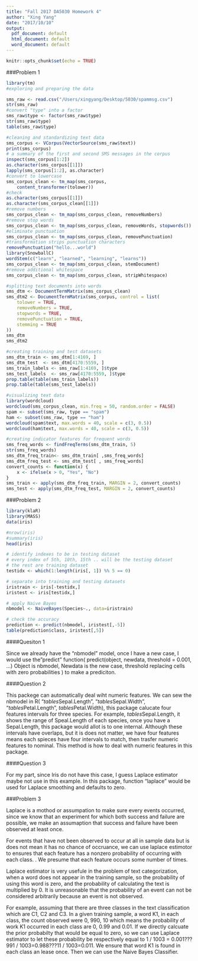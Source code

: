 ```yaml
---
title: "Fall 2017 DA5030 Homework 4"
author: "Xing Yang"
date: "2017/10/10"
output:
  pdf_document: default
  html_document: default
  word_document: default
---
```


```r
knitr::opts_chunk$set(echo = TRUE)
```

###Problem 1

```r
library(tm)
#exploring and preparing the data

sms_raw <- read.csv("/Users/xingyang/Desktop/5030/spammsg.csv")
str(sms_raw)
#convert "type" into a factor
sms_raw$type <- factor(sms_raw$type)
str(sms_raw$type)
table(sms_raw$type)

#cleaning and standardizing text data
sms_corpus <- VCorpus(VectorSource(sms_raw$text))
print(sms_corpus)
# a summary of the first and second SMS messages in the corpus
inspect(sms_corpus[1:2])
as.character(sms_corpus[[1]])
lapply(sms_corpus[1:2], as.character)
#convert to lowercase
sms_corpus_clean <- tm_map(sms_corpus,
    content_transformer(tolower))
#check 
as.character(sms_corpus[[1]])
as.character(sms_corpus_clean[[1]])
#remove numbers
sms_corpus_clean <- tm_map(sms_corpus_clean, removeNumbers)
#remove stop words
sms_corpus_clean <- tm_map(sms_corpus_clean, removeWords, stopwords())
#eliminate punctuation
sms_corpus_clean <- tm_map(sms_corpus_clean, removePunctuation)
#transformation strips punctuation characters
removePunctuation("hello...world")
library(SnowballC)
wordStem(c("learn", "learned", "learning", "learns"))
sms_corpus_clean <- tm_map(sms_corpus_clean, stemDocument)
#remove additional whitespace
sms_corpus_clean <- tm_map(sms_corpus_clean, stripWhitespace)

#splitting text documents into words
sms_dtm <- DocumentTermMatrix(sms_corpus_clean)
sms_dtm2 <- DocumentTermMatrix(sms_corpus, control = list(
    tolower = TRUE,
    removeNumbers = TRUE,
    stopwords = TRUE,
    removePunctuation = TRUE,
    stemming = TRUE
))
sms_dtm
sms_dtm2

#creating training and test datasets
sms_dtm_train <- sms_dtm[1:4169, ]
sms_dtm_test  <- sms_dtm[4170:5559, ]
sms_train_labels <- sms_raw[1:4169, ]$type
sms_test_labels  <- sms_raw[4170:5559, ]$type
prop.table(table(sms_train_labels))
prop.table(table(sms_test_labels))

#visualizing text data
library(wordcloud)
wordcloud(sms_corpus_clean, min.freq = 50, random.order = FALSE)
spam <- subset(sms_raw, type == "spam")
ham <- subset(sms_raw, type == "ham")
wordcloud(spam$text, max.words = 40, scale = c(3, 0.5))
wordcloud(ham$text, max.words = 40, scale = c(3, 0.5))

#creating indicator features for frequent words
sms_freq_words <- findFreqTerms(sms_dtm_train, 5)
str(sms_freq_words)
sms_dtm_freq_train<- sms_dtm_train[ ,sms_freq_words]
sms_dtm_freq_test <- sms_dtm_test[ , sms_freq_words]
convert_counts <- function(x) {
    x <- ifelse(x > 0, "Yes", "No")
}
sms_train <- apply(sms_dtm_freq_train, MARGIN = 2, convert_counts)
sms_test <- apply(sms_dtm_freq_test, MARGIN = 2, convert_counts)

```

###Problem 2

```r
library(klaR)
library(MASS)
data(iris)

#nrow(iris)
#summary(iris)
head(iris)

# identify indexes to be in testing dataset
# every index of 5th, 10th, 15th .. will be the testing dataset
# the rest are training dataset
testidx <- which(1:length(iris[, 1]) %% 5 == 0)

# separate into training and testing datasets
iristrain <- iris[-testidx,]
iristest <- iris[testidx,]

# apply Naive Bayes
nbmodel <- NaiveBayes(Species~., data=iristrain)

# check the accuracy
prediction <- predict(nbmodel, iristest[,-5])
table(prediction$class, iristest[,5])
```

####Quesiton 1

Since we already have the "nbmodel" model, once I have a new case, I would use the"predict" function( predict(object, newdata, threshold = 0.001, ...) Object is nbmodel, Newdata is the new case, threshold replacing cells with zero probabilities ) to make a prediciton.

####Question 2

This packege can automatically deal wiht numeric features. We can sew the nbmodel in R( "$tables$Sepal.Length", "$tables$Sepal.Width", "$tables$Petal.Length", $tables$Petal.Width), this package calucate four features intervals for three species. For example, $tables$Sepal.Length, it shows the range of Speal.Length of each species, once you have a Sepal.Length, this package would allot is to one internal. Although these intervals have overlaps, but it is does not matter, we have four features means each spieces have four intervals to match, then trasfer numeric features to nominal. This method is how to deal with numeric features in this package.

####Question 3

For my part, since Iris do not have this case, I guess Laplace estimator maybe not use in this example. In this package, function "laplace" would be used for Laplace smoothing and defaults to zero.

###Problem 3

Laplace is a mothod or assumpation to make sure every events occurred, since we know that an experiment for which both success and failure are possible, we make an assumaption that success and failure have been observed at least once.

For events that have not been observed to occur at all in sample data but is does not mean it has no chance of occruance,  we can use laplace estimotor to ensures that each feature has a nonzero probability of occurring with each class. . We presume that each feature occurs some number of times.

Laplace estimator is very usefule in the problem of text categorization, when a word does not appear in the training sample, so the probability of using this word is zero, and the probability of calculating the text is multiplied by 0. It is unreasonable that the probability of an event can not be considered arbitrarily because an event is not observed. 

For example, assuming that there are three classes in the text classification which are C1, C2 and C3. In a given training sample, a word K1, in each class, the count observed were 0, 990, 10 which means the probability of work K1 occurred in each class are 0, 0.99 and 0.01. If we directly calcuate the prior probabilty that would be equal to zero, so we can use Laplace estimator to let these probability be respectively equal to 1 / 1003 = 0.001???991 / 1003=0.988???11 / 1003=0.011. We ensure that word K1 is found in each class an lease once. Then we can use the Naive Bayes Classifier. 






